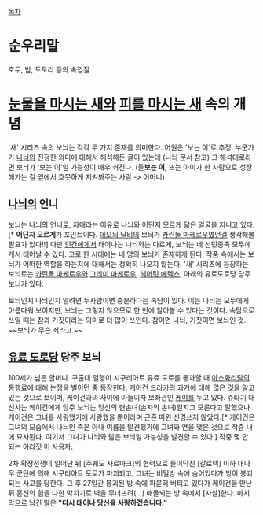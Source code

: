 [[목차]]

= 순우리말 =
호두, 밤, 도토리 등의 속껍질

= [[눈물을 마시는 새]]와 [[피를 마시는 새]] 속의 개념 =
'새' 시리즈 속의 보늬는 각각 두 가지 존재를 의미한다. 어원은 '보는 이'로 추정. 누군가가 [[나늬]]의 진정한 의미에 대해서 해석해둔 글이 있는데 (나늬 문서 참고) 그 해석대로라면 보늬가 '보는 이'일 가능성이 매우 커진다. (돌'''보는 이''', 또는 아이가 한 사람으로 성장해가는 걸 옆에서 흐뭇하게 지켜봐주는 사람 -> 어머니)

== [[나늬]]의 언니 ==
보늬는 나늬의 언니로, 자매라는 이유로 나늬와 어딘지 모르게 닮은 얼굴을 지니고 있다.[* '''어딘지 모르게'''가 포인트이다. [[데오늬 달비]]의 보늬가 [[카린돌 마케로우]]였던걸 생각해볼 필요가 있다!!] 다만 [[인간]]에게서 태어나는 나늬와는 다르게, 보늬는 네 선민종족 모두에게서 태어날 수 있다. 고로 한 시대에는 네 명의 보늬가 존재하게 된다. 작품 속에서는 보늬가 어떠한 역할을 하는지에 대해서는 정확히 나오지 않는다. '새' 시리즈에 등장하는 보늬로는 [[카린돌 마케로우]]와 [[그리미 마케로우]], [[헤어릿 에렉스]], 아래의 유료도로당 당주 보늬가 있다.

보늬인지 나늬인지 알려면 두사람이면 충분하다는 속담이 있다. 이는 나늬는 모두에게 아름다워 보이지만, 보늬는 그렇지 않으므로 한 번에 알아볼 수 있다는 것이다. 속담으로 쓰일 때는 참과 거짓이라는 의미로 더 많이 쓰인다. 참이면 나늬, 거짓이면 보늬인 것. ~~보늬가 무슨 죄라고.~~

== [[유료 도로당]] 당주 보늬 ==
100세가 넘은 할머니. 구출대 일행이 시구리아트 유료 도로를 통과할 때 [[아스화리탈]]의 통행료에 대해 논쟁을 벌이던 중 등장한다. [[케이건 드라카]]의 과거에 대해 많은 것을 알고 있는 것으로 보이며, 케이건과의 사이에 아들이자 보좌관인 [[케이]]를 두고 있다. 쥬타기 대선사는 케이건에게 당주 보늬는 당신의 현손녀(손자의 손녀)일지고 모른다고 말했으나 케이건은 그녀를 사랑했기에 사랑했을 뿐이라며 근혼 따윈 신경쓰지 않았다.[* 케이건은 그녀의 모습에서 나늬인 죽은 아내 여름을 발견했기에 그녀와 연을 맺은 것으로 작중 내에 묘사된다. 여기서 그녀가 나늬와 닮은 보늬일 가능성을 발견할 수 있다.] 작중 몇 안 되는 [[아라짓 어]] 사용자.

2차 확장전쟁이 일어난 뒤 [주퀘도 사르마크]의 협력으로 들이닥친 [갈로텍] 이하 대나무 군단에 의해 시구리아트 도로가 파괴되고, 그녀는 비밀방 속에 숨어있다가 방이 붕괴되는 사고를 당한다. 그 후 27일간 붕괴된 방 속에 파묻혀 버티고 있다가 케이건을 만난 뒤 혼신의 힘을 다한 박치기로 벽을 무너뜨려(...) 매몰되는 방 속에서 [자살]한다. 마지막으로 남긴 말은 '''"다시 태어나 당신을 사랑하겠습니다."'''

